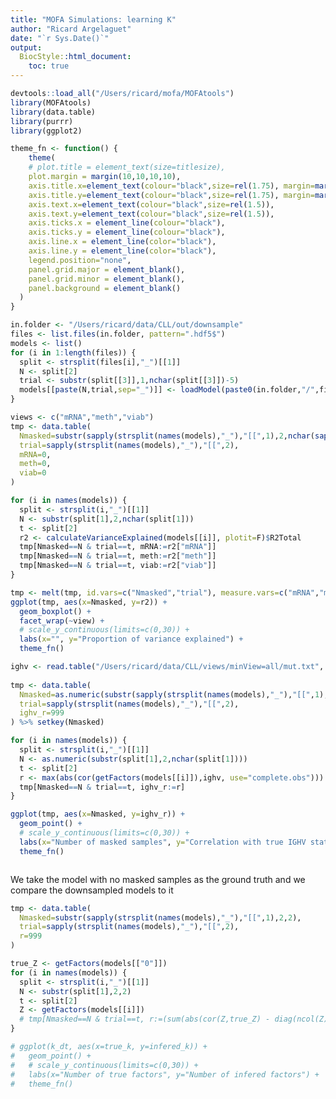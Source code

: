 ```yaml
---
title: "MOFA Simulations: learning K"
author: "Ricard Argelaguet"
date: "`r Sys.Date()`"
output:
  BiocStyle::html_document:
    toc: true
---
```


```r
devtools::load_all("/Users/ricard/mofa/MOFAtools")
library(MOFAtools)
library(data.table)
library(purrr)
library(ggplot2)
```

```r
theme_fn <- function() {
    theme(
    # plot.title = element_text(size=titlesize),
    plot.margin = margin(10,10,10,10),
    axis.title.x=element_text(colour="black",size=rel(1.75), margin=margin(20,0,3,0)),
    axis.title.y=element_text(colour="black",size=rel(1.75), margin=margin(0,20,0,3)),
    axis.text.x=element_text(colour="black",size=rel(1.5)),
    axis.text.y=element_text(colour="black",size=rel(1.5)),
    axis.ticks.x = element_line(colour="black"),
    axis.ticks.y = element_line(colour="black"),
    axis.line.x = element_line(color="black"),
    axis.line.y = element_line(color="black"),
    legend.position="none",
    panel.grid.major = element_blank(),
    panel.grid.minor = element_blank(),
    panel.background = element_blank()
  )
}
```

<!-- Load downsampling models -->
```r
in.folder <- "/Users/ricard/data/CLL/out/downsample"
files <- list.files(in.folder, pattern=".hdf5$")
models <- list()
for (i in 1:length(files)) {
  split <- strsplit(files[i],"_")[[1]]
  N <- split[2]
  trial <- substr(split[[3]],1,nchar(split[[3]])-5)
  models[[paste(N,trial,sep="_")]] <- loadModel(paste0(in.folder,"/",files[i]))
}
```


<!-- Fraction of variance explained -->
```r

views <- c("mRNA","meth","viab")
tmp <- data.table(
  Nmasked=substr(sapply(strsplit(names(models),"_"),"[[",1),2,nchar(sapply(strsplit(names(models),"_"),"[[",1))),
  trial=sapply(strsplit(names(models),"_"),"[[",2),
  mRNA=0,
  meth=0,
  viab=0
)

for (i in names(models)) {
  split <- strsplit(i,"_")[[1]]
  N <- substr(split[1],2,nchar(split[1]))
  t <- split[2]
  r2 <- calculateVarianceExplained(models[[i]], plotit=F)$R2Total
  tmp[Nmasked==N & trial==t, mRNA:=r2["mRNA"]]
  tmp[Nmasked==N & trial==t, meth:=r2["meth"]]
  tmp[Nmasked==N & trial==t, viab:=r2["viab"]]
}  

tmp <- melt(tmp, id.vars=c("Nmasked","trial"), measure.vars=c("mRNA","meth","viab"), variable.name="view", value.name="r2")
ggplot(tmp, aes(x=Nmasked, y=r2)) +
  geom_boxplot() +
  facet_wrap(~view) +
  # scale_y_continuous(limits=c(0,30)) +
  labs(x="", y="Proportion of variance explained") +
  theme_fn()

```

<!-- Quality of IGHV classification -->
```r
ighv <- read.table("/Users/ricard/data/CLL/views/minView=all/mut.txt", header = T, sep=" ")[,"IGHV"]
  
tmp <- data.table(
  Nmasked=as.numeric(substr(sapply(strsplit(names(models),"_"),"[[",1),2,nchar(sapply(strsplit(names(models),"_"),"[[",1)))),
  trial=sapply(strsplit(names(models),"_"),"[[",2),
  ighv_r=999
) %>% setkey(Nmasked)

for (i in names(models)) {
  split <- strsplit(i,"_")[[1]]
  N <- as.numeric(substr(split[1],2,nchar(split[1])))
  t <- split[2]
  r <- max(abs(cor(getFactors(models[[i]]),ighv, use="complete.obs")))
  tmp[Nmasked==N & trial==t, ighv_r:=r]
}

ggplot(tmp, aes(x=Nmasked, y=ighv_r)) +
  geom_point() +
  # scale_y_continuous(limits=c(0,30)) +
  labs(x="Number of masked samples", y="Correlation with true IGHV status") +
  theme_fn()
```

<!-- Robustness of the latent factors across trials -->
```r

```

<!-- Quality of the latent factors -->
We take the model with no masked samples as the ground truth and we compare the downsampled models to it
```r

tmp <- data.table(
  Nmasked=substr(sapply(strsplit(names(models),"_"),"[[",1),2,2),
  trial=sapply(strsplit(names(models),"_"),"[[",2),
  r=999
)

true_Z <- getFactors(models[["0"]])
for (i in names(models)) {
  split <- strsplit(i,"_")[[1]]
  N <- substr(split[1],2,2)
  t <- split[2]
  Z <- getFactors(models[[i]])
  # tmp[Nmasked==N & trial==t, r:=(sum(abs(cor(Z,true_Z) - diag(ncol(Z)))))]
}  

# ggplot(k_dt, aes(x=true_k, y=infered_k)) +
#   geom_point() +
#   # scale_y_continuous(limits=c(0,30)) +
#   labs(x="Number of true factors", y="Number of infered factors") +
#   theme_fn()

```

